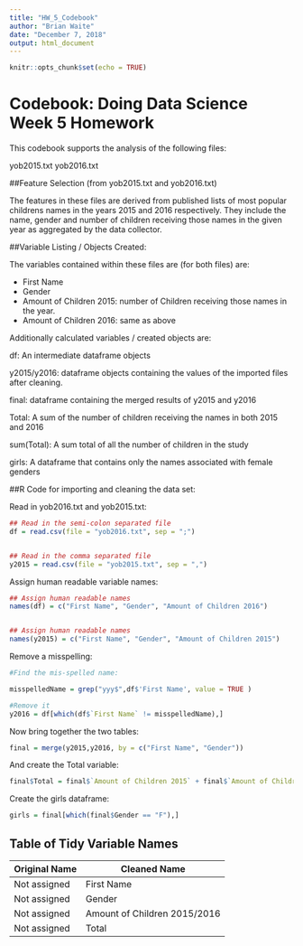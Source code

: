 ```yaml
---
title: "HW_5_Codebook"
author: "Brian Waite"
date: "December 7, 2018"
output: html_document
---
```


```r
knitr::opts_chunk$set(echo = TRUE)
```

# Codebook: Doing Data Science Week 5 Homework

This codebook supports the analysis of the following files: 

yob2015.txt
yob2016.txt

##Feature Selection (from yob2015.txt and yob2016.txt)

The features in these files are derived from published lists of most popular childrens names in the years 2015 and 2016 respectively. They include the name, gender and number of children receiving those names in the given year as aggregated by the data collector. 

##Variable Listing / Objects Created: 

The variables contained within these files are (for both files) are: 

* First Name
* Gender
* Amount of Children 2015: number of Children receiving those names in the year. 
* Amount of Children 2016: same as above

Additionally calculated variables / created objects are: 

df: An intermediate dataframe objects 

y2015/y2016: dataframe objects containing the values of the imported files after cleaning. 

final: dataframe containing the merged results of y2015 and y2016

Total: A sum of the number of children receiving the names in both 2015 and 2016

sum(Total): A sum total of all the number of children in the study

girls: A dataframe that contains only the names associated with female genders

##R Code for importing and cleaning the data set: 


Read in yob2016.txt and yob2015.txt: 

```r
## Read in the semi-colon separated file
df = read.csv(file = "yob2016.txt", sep = ";")


## Read in the comma separated file
y2015 = read.csv(file = "yob2015.txt", sep = ",")
```

Assign human readable variable names: 

```r
## Assign human readable names
names(df) = c("First Name", "Gender", "Amount of Children 2016")


## Assign human readable names
names(y2015) = c("First Name", "Gender", "Amount of Children 2015")
```

Remove a misspelling: 

```r

#Find the mis-spelled name: 

misspelledName = grep("yyy$",df$'First Name', value = TRUE )

#Remove it
y2016 = df[which(df$`First Name` != misspelledName),]
```

Now bring together the two tables: 

```r

final = merge(y2015,y2016, by = c("First Name", "Gender"))
```

And create the Total variable: 

```r
final$Total = final$`Amount of Children 2015` + final$`Amount of Children 2016`
```

Create the girls dataframe: 
```r
girls = final[which(final$Gender == "F"),]
```


## Table of Tidy Variable Names

Original Name | Cleaned Name
--------------|-------------
Not assigned  | First Name
Not assigned  | Gender
Not assigned  | Amount of Children 2015/2016
Not assigned  | Total

